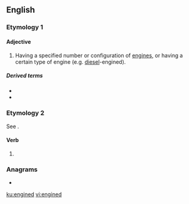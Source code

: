 ==English==

===Etymology 1===
{{suffix|engine|ed|gloss1=noun|lang=en}}

====Adjective====
{{en-adj|-}}

# {{label|en|in combination}} Having a specified number or configuration of [[engine]]s, or having a certain type of engine (e.g. [[diesel]]-engined).

=====Derived terms=====
* {{l|en|single-engined}}
* {{l|en|twin-engined}}

===Etymology 2===
See {{m|en|engine|pos=verb}}.

====Verb====
{{head|en|verb form}}

# {{en-past of|engine}}

===Anagrams===
* {{l|en|needing}}

[[ku:engined]]
[[vi:engined]]